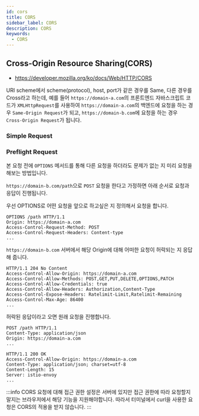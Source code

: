 ```yaml
---
id: cors
title: CORS
sidebar_label: CORS
description: CORS
keywords:
  - CORS
---
```


## Cross-Origin Resource Sharing(CORS)

- https://developer.mozilla.org/ko/docs/Web/HTTP/CORS

URI scheme에서 scheme(protocol), host, port가 같은 경우를 Same, 다른 경우를 Cross라고 하는데, 예를 들어 `https://domain-a.com`의 프론트엔드 자바스크립트 코드가 `XMLHttpRequest`를 사용하여 `https://domain-a.com`의 백엔드에 요청을 하는 경우 `Same-Origin Request`가 되고, `https://domain-b.com`에 요청을 하는 경우 `Cross-Origin Request`가 됩니다.

### Simple Request

### Preflight Request

본 요청 전에 `OPTIONS` 메서드를 통해 다른 요청을 하더라도 문제가 없는 지 미리 요청을 해보는 방법입니다.

`https://domain-b.com/path`으로 `POST` 요청을 한다고 가정하면 아래 순서로 요청과 응답이 진행됩니다.

우선 OPTIONS로 어떤 요청을 앞으로 하고싶은 지 정의해서 요청을 합니다.

```http
OPTIONS /path HTTP/1.1
Origin: https://domain-a.com
Access-Control-Request-Method: POST
Access-Control-Request-Headers: Content-type
...
```

`https://domain-b.com` 서버에서 해당 Origin에 대해 어떠한 요청이 허락되는 지 응답해 줍니다.

```http
HTTP/1.1 204 No Content
Access-Control-Allow-Origin: https://domain-a.com
Access-Control-Allow-Methods: POST,GET,PUT,DELETE,OPTIONS,PATCH
Access-Control-Allow-Credentials: true
Access-Control-Allow-Headers: Authorization,Content-Type
Access-Control-Expose-Headers: Ratelimit-Limit,Ratelimit-Remaining
Access-Control-Max-Age: 86400
...
```

허락된 응답이라고 오면 원래 요청을 진행합니다.

```http
POST /path HTTP/1.1
Content-Type: application/json
Origin: https://domain-a.com
...
```

```http
HTTP/1.1 200 OK
Access-Control-Allow-Origin: https://domain-a.com
Content-Type: application/json; charset=utf-8
Content-Length: 15
Server: istio-envoy
...
```

:::info
CORS 요청에 대해 접근 권한 설정은 서버에 있지만 접근 권한에 따라 요청할지 말지는 브라우저에서 해당 기능을 지원해야합니다. 따라서 터미널에서 curl을 사용한 요청은 CORS의 적용을 받지 않습니다.
:::
